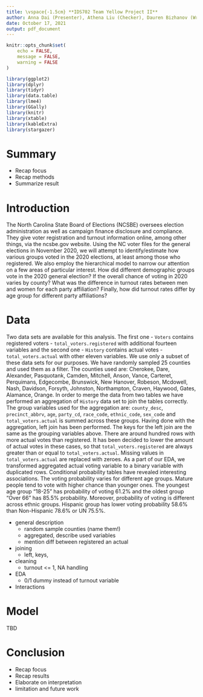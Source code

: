 ---
title: \vspace{-1.5cm} **IDS702 Team Yellow Project II**
author: Anna Dai (Presenter), Athena Liu (Checker), Dauren Bizhanov (Writer), Himangshu Raj Bhantana (Coordinator), Moritz Wilksch (Programmer)
date: October 17, 2021
output: pdf_document
---

```{r setup, include=FALSE}
knitr::opts_chunk$set(
	echo = FALSE,
	message = FALSE,
	warning = FALSE
)

library(ggplot2)
library(dplyr)
library(tidyr)
library(data.table)
library(lme4)
library(GGally)
library(knitr)
library(xtable)
library(kableExtra)
library(stargazer)
```

# Summary
* Recap focus
* Recap methods
* Summarize result

# Introduction
The North Carolina State Board of Elections (NCSBE) oversees election administration as well as campaign finance disclosure and compliance. They give voter registration and turnout information online, among other things, via the ncsbe.gov website.
Using the NC voter files for the general elections in November 2020, we will attempt to identify/estimate how various groups voted in the 2020 elections, at least among those who registered. We also employ the hierarchical model to narrow our attention on a few areas of particular interest. How did different demographic groups vote in the 2020 general election? If the overall chance of voting in 2020 varies by county? What was the difference in turnout rates between men and women for each party affiliation? Finally, how did turnout rates differ by age group for different party affiliations?

# Data
Two data sets are available for this analysis. The first one - `Voters` contains registered voters - `total_voters.registered` with additional fourteen variables and the second one - `History` contains actual votes - `total_voters.actual` with other eleven variables. We use only a subset of these data sets for our purposes. We have randomly sampled 25 counties and used them as a filter. The counties used are: Cherokee, Dare, Alexander, Pasquotank, Camden, Mitchell, Anson, Vance, Carteret, Perquimans, Edgecombe, Brunswick, New Hanover, Robeson, Mcdowell, Nash, Davidson, Forsyth, Johnston, Northampton, Craven, Haywood, Gates, Alamance, Orange. In order to merge the data from two tables we have performed an aggregation of `History` data set to join the tables correctly. The group variables used for the aggregation are: `county_desc`, `precinct_abbrv`, `age`, `party_cd`, `race_code`, `ethnic_code`, `sex_code` and `total_voters.actual` is summed across these groups. Having done with the aggregation, left join has been performed. The keys for the left join are the same as the grouping variables above. There are around hundred rows with more  actual votes than registered. It has been decided to lower the amount of actual votes in these cases, so that `total_voters.registered` are always greater than or equal to `total_voters.actual`. Missing values in `total_voters.actual` are replaced with zeroes. 
As a part of our EDA, we transformed aggregated actual voting variable to a binary variable with duplicated rows. Conditional probability tables have revealed interesting associations. The voting probability varies for different age groups. Mature people tend to vote with higher chance than younger ones. The youngest age group "18-25" has probability of voting 61.2% and the oldest group "Over 66" has 85.5% probability. Moreover, probability of voting is different across ethnic groups. Hispanic group has lower voting probability 58.6% than Non-Hispanic 78.6% or UN 75.5%. 


- general description
  - random sample counties (name them!)
  - aggregated, describe used variables
  - mention diff between registered an actual
- joining
  - left, keys, 
- cleaning
  - turnout <= 1, NA handling
- EDA
  - 0/1 dummy instead of turnout variable 
- Interactions

# Model
TBD

# Conclusion

* Recap focus
* Recap results
* Elaborate on interpretation
* limitation and future work

